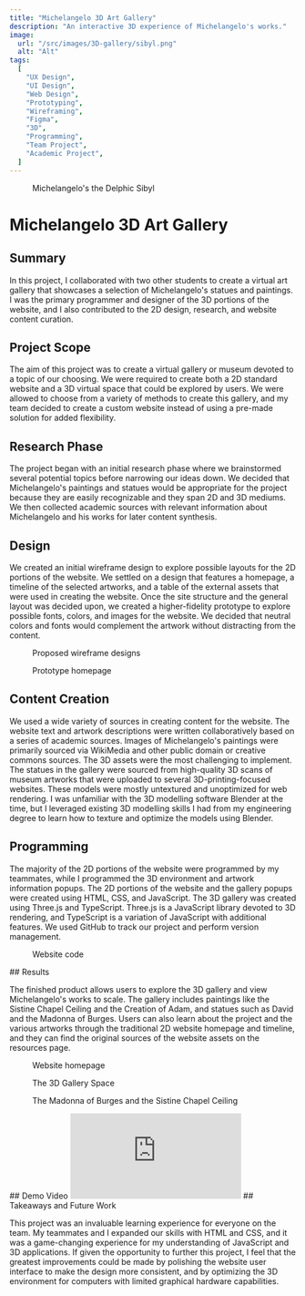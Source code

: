 ```yaml
---
title: "Michelangelo 3D Art Gallery"
description: "An interactive 3D experience of Michelangelo's works."
image:
  url: "/src/images/3D-gallery/sibyl.png"
  alt: "Alt"
tags:
  [
    "UX Design",
    "UI Design",
    "Web Design",
    "Prototyping",
    "Wireframing",
    "Figma",
    "3D",
    "Programming",
    "Team Project",
    "Academic Project",
  ]
---
```



<figure>
  <ZoomImg client:load src="/src/images/3D-gallery/sibyl.png" alt="" />
  <figcaption>Michelangelo's the Delphic Sibyl</figcaption>
</figure>

# Michelangelo 3D Art Gallery

## Summary

In this project, I collaborated with two other students to create a virtual art gallery that showcases a selection of Michelangelo's statues and paintings. I was the primary programmer and designer of the 3D portions of the website, and I also contributed to the 2D design, research, and website content curation.

## Project Scope

The aim of this project was to create a virtual gallery or museum devoted to a topic of our choosing. We were required to create both a 2D standard website and a 3D virtual space that could be explored by users. We were allowed to choose from a variety of methods to create this gallery, and my team decided to create a custom website instead of using a pre-made solution for added flexibility.

## Research Phase

The project began with an initial research phase where we brainstormed several potential topics before narrowing our ideas down. We decided that Michelangelo's paintings and statues would be appropriate for the project because they are easily recognizable and they span 2D and 3D mediums. We then collected academic sources with relevant information about Michelangelo and his works for later content synthesis.

## Design

We created an initial wireframe design to explore possible layouts for the 2D portions of the website. We settled on a design that features a homepage, a timeline of the selected artworks, and a table of the external assets that were used in creating the website.
Once the site structure and the general layout was decided upon, we created a higher-fidelity prototype to explore possible fonts, colors, and images for the website. We decided that neutral colors and fonts would complement the artwork without distracting from the content.

<figure>
  <ZoomImg client:load src="/src/images/3D-gallery/wireframes.png" alt="" />
  <figcaption>Proposed wireframe designs</figcaption>
</figure>
<figure>
  <ZoomImg client:load src="/src/images/3D-gallery/prototype.png" alt="" />
  <figcaption>Prototype homepage</figcaption>
</figure>

## Content Creation

We used a wide variety of sources in creating content for the website. The website text and artwork descriptions were written collaboratively based on a series of academic sources. Images of Michelangelo's paintings were primarily sourced via WikiMedia and other public domain or creative commons sources.
The 3D assets were the most challenging to implement. The statues in the gallery were sourced from high-quality 3D scans of museum artworks that were uploaded to several 3D-printing-focused websites. These models were mostly untextured and unoptimized for web rendering. I was unfamiliar with the 3D modelling software Blender at the time, but I leveraged existing 3D modelling skills I had from my engineering degree to learn how to texture and optimize the models using Blender.

## Programming

The majority of the 2D portions of the website were programmed by my teammates, while I programmed the 3D environment and artwork information popups. The 2D portions of the website and the gallery popups were created using HTML, CSS, and JavaScript. The 3D gallery was created using Three.js and TypeScript. Three.js is a JavaScript library devoted to 3D rendering, and TypeScript is a variation of JavaScript with additional features. We used GitHub to track our project and perform version management.

<figure>
  <ZoomImg client:load src="/src/images/3D-gallery/code.png" alt="" />
  <figcaption>Website code</figcaption>
</figure>
## Results

The finished product allows users to explore the 3D gallery and view Michelangelo's works to scale. The gallery includes paintings like the Sistine Chapel Ceiling and the Creation of Adam, and statues such as David and the Madonna of Burges. Users can also learn about the project and the various artworks through the traditional 2D website homepage and timeline, and they can find the original sources of the website assets on the resources page.

<figure>
  <ZoomImg client:load src="/src/images/3D-gallery/home.png" alt="" />
  <figcaption>Website homepage</figcaption>
</figure>
<figure>
  <ZoomImg client:load src="/src/images/3D-gallery/gallery-floor.png" alt="" />
  <figcaption>The 3D Gallery Space</figcaption>
</figure>
<figure>
  <ZoomImg client:load src="/src/images/3D-gallery/madonna.png" alt="" />
  <figcaption>The Madonna of Burges and the Sistine Chapel Ceiling</figcaption>
</figure>
## Demo Video
<iframe
  class="mx-auto rounded-xl shadow w-full aspect-video"
  src="https://www.youtube-nocookie.com/embed/YE7VzlLtp-4?si=KVoomNKpg8rcdWvO"
  title="YouTube video player"
  frameborder="0"
  allow="accelerometer; autoplay; clipboard-write; encrypted-media; gyroscope; picture-in-picture"
  allowfullscreen
></iframe>
## Takeaways and Future Work

This project was an invaluable learning experience for everyone on the team. My teammates and I expanded our skills with HTML and CSS, and it was a game-changing experience for my understanding of JavaScript and 3D applications.
If given the opportunity to further this project, I feel that the greatest improvements could be made by polishing the website user interface to make the design more consistent, and by optimizing the 3D environment for computers with limited graphical hardware capabilities.
